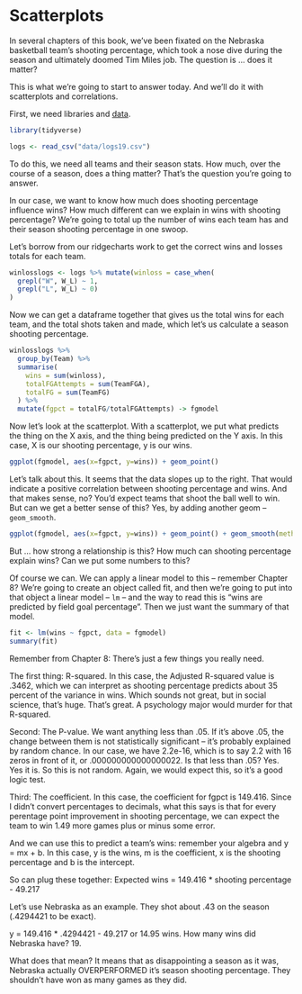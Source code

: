 # Scatterplots

In several chapters of this book, we've been fixated on the Nebraska basketball team's shooting percentage, which took a nose dive during the season and ultimately doomed Tim Miles job. The question is ... does it matter?

This is what we're going to start to answer today. And we'll do it with scatterplots and correlations.

First, we need libraries and [data](https://unl.box.com/s/a8m91bro10t89watsyo13yjegb1fy009).

```r
library(tidyverse)
```

```r
logs <- read_csv("data/logs19.csv")
```

To do this, we need all teams and their season stats. How much, over the course of a season, does a thing matter? That's the question you're going to answer. 

In our case, we want to know how much does shooting percentage influence wins? How much different can we explain in wins with shooting percentage? We're going to total up the number of wins each team has and their season shooting percentage in one swoop.

Let's borrow from our ridgecharts work to get the correct wins and losses totals for each team. 

```r
winlosslogs <- logs %>% mutate(winloss = case_when(
  grepl("W", W_L) ~ 1, 
  grepl("L", W_L) ~ 0)
)
```

Now we can get a dataframe together that gives us the total wins for each team, and the total shots taken and made, which let's us calculate a season shooting percentage. 

```r
winlosslogs %>% 
  group_by(Team) %>%
  summarise(
    wins = sum(winloss),
    totalFGAttempts = sum(TeamFGA),
    totalFG = sum(TeamFG)
  ) %>%
  mutate(fgpct = totalFG/totalFGAttempts) -> fgmodel
```

Now let's look at the scatterplot. With a scatterplot, we put what predicts the thing on the X axis, and the thing being predicted on the Y axis. In this case, X is our shooting percentage, y is our wins.

```r
ggplot(fgmodel, aes(x=fgpct, y=wins)) + geom_point()
```

Let's talk about this. It seems that the data slopes up to the right. That would indicate a positive correlation between shooting percentage and wins. And that makes sense, no? You'd expect teams that shoot the ball well to win. But can we get a better sense of this? Yes, by adding another geom -- `geom_smooth`.

```r
ggplot(fgmodel, aes(x=fgpct, y=wins)) + geom_point() + geom_smooth(method=lm, se=TRUE)
```

But ... how strong a relationship is this? How much can shooting percentage explain wins? Can we put some numbers to this?

Of course we can. We can apply a linear model to this -- remember Chapter 8? We're going to create an object called fit, and then we're going to put into that object a linear model -- `lm` -- and the way to read this is "wins are predicted by field goal percentage". Then we just want the summary of that model.

```r
fit <- lm(wins ~ fgpct, data = fgmodel)
summary(fit)
```

Remember from Chapter 8: There's just a few things you really need.

The first thing: R-squared. In this case, the Adjusted R-squared value is .3462, which we can interpret as shooting percentage predicts about 35 percent of the variance in wins. Which sounds not great, but in social science, that's huge. That's great. A psychology major would murder for that R-squared.

Second: The P-value. We want anything less than .05. If it's above .05, the change between them is not statistically significant -- it's probably explained by random chance. In our case, we have 2.2e-16, which is to say 2.2 with 16 zeros in front of it, or .000000000000000022. Is that less than .05? Yes. Yes it is. So this is not random. Again, we would expect this, so it's a good logic test.

Third: The coefficient. In this case, the coefficient for fgpct is 149.416. Since I didn't convert percentages to decimals, what this says is that for every perentage point improvement in shooting percentage, we can expect the team to win 1.49 more games plus or minus some error. 

And we can use this to predict a team's wins: remember your algebra and y = mx + b. In this case, y is the wins, m is the coefficient, x is the shooting percentage and b is the intercept. 

So can plug these together: Expected wins = 149.416 * shooting percentage - 49.217

Let's use Nebraska as an example. They shot about .43 on the season (.4294421 to be exact). 

y = 149.416 * .4294421 - 49.217 or 14.95 wins. How many wins did Nebraska have? 19. 

What does that mean? It means that as disappointing a season as it was, Nebraska actually OVERPERFORMED it's season shooting percentage. They shouldn't have won as many games as they did. 